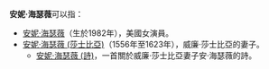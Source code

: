 {{noteTA
|T=zh-hans:安妮·海瑟薇;zh-hk:安妮·夏菲維;zh-tw:安·海瑟薇;
|G1=Show
|G2=Movie
|1=zh-hans:安妮·海瑟薇;zh-hk:安妮·夏菲維;zh-tw:安·海瑟薇;
}}
'''安妮·海瑟薇'''可以指：
*[[安妮·海瑟薇|安妮·海瑟薇]]（生於1982年），美國女演員。
*[[安妮·海瑟薇_(莎士比亞)|安妮·海瑟薇 (莎士比亞)]]（1556年至1623年），威廉·莎士比亞的妻子。
**[[安妮·海瑟薇_(詩)|安妮·海瑟薇 (詩)]]，一首關於威廉·莎士比亞妻子安·海瑟薇的詩。

{{Disambiguation|A|Cat=五字人名译名消歧义}}